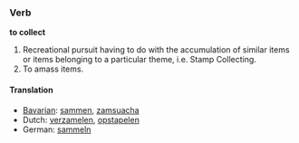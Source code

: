 ===Verb===
'''to collect'''

#Recreational pursuit having to do with the accumulation of similar items or items belonging to a particular theme, i.e. Stamp Collecting.
#To amass items.

==== Translation ====
*[[Bavarian]]: [[sammen]], [[zamsuacha]]
*Dutch: [[verzamelen]], [[opstapelen]]
*German: [[sammeln]]